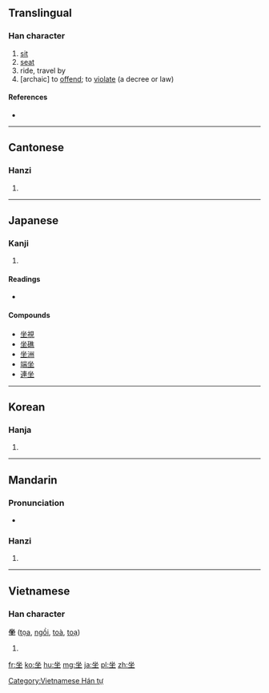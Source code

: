{{also|座}}
==Translingual==

===Han character===
{{Han char|rn=32|rad=土|as=04|sn=7|four=8810<sub>4</sub>|canj=人人土 (OOG)}}

# [[sit]]
# [[seat]]
# ride, travel by
# [archaic] to [[offend]]; to [[violate]] (a decree or law)

====References====
* {{Han ref|kx=0225.150|dkj=04931|dj=0460.060|hdz=10423.120|uh=5750|ud=22352|bh=A7A4|bd=42916}}

----

==Cantonese==

===Hanzi===
{{yue-hanzi|jyut=|y=cho5, jo6}}

# {{defn|lang=yue|sort=土04}}

----

==Japanese==

===Kanji===
{{ja-kanji|grade=|rs=土04}}

# {{defn|lang=ja|sort=土04}}

====Readings====
* {{ja-readings|on=[[ざ]] (za)|kun=[[すわる]] (suwaru), [[そぞろに]] (sozoroni), [[おわす]] (owasu)}}

====Compounds====
* [[坐視]]
* [[坐礁]]
* [[坐洲]]
* [[端坐]]
* [[連坐]]

----

==Korean==

===Hanja===
{{ko-hanja|hangeul=좌|rv=jwa|mr=chwa}}

# {{defn|lang=ko|sort=土04}}

----

==Mandarin==

===Pronunciation===
* {{audio|zh-zuò.ogg|audio}}

===Hanzi===
{{cmn-hanzi|pin=[[wù]] ([[wu4]]), [[zuò]] ([[zuo4]])|wg=wu<sup>4</sup>, tso<sup>4</sup>}}

# {{defn|lang=cmn|sort=土04}}

----

==Vietnamese==

===Han character===
'''坐''' ([[tọa]], [[ngồi]], [[toà]], [[toạ]])

# {{defn|lang=vi}}

[[Category:Vietnamese Hán tự]]

[[fr:坐]]
[[ko:坐]]
[[hu:坐]]
[[mg:坐]]
[[ja:坐]]
[[pl:坐]]
[[zh:坐]]